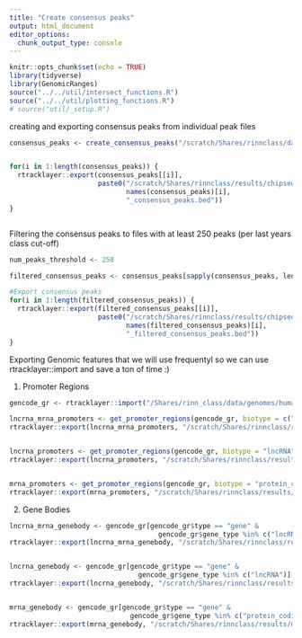 ```yaml
---
title: "Create consensus peaks"
output: html_document
editor_options: 
  chunk_output_type: console
---
```


```r
knitr::opts_chunk$set(echo = TRUE)
library(tidyverse)
library(GenomicRanges)
source("../../util/intersect_functions.R")
source("../../util/plotting_functions.R")
# source("util/_setup.R")
```

creating and exporting consensus peaks from individual peak files
```r
consensus_peaks <- create_consensus_peaks("/scratch/Shares/rinnclass/data/peaks")


for(i in 1:length(consensus_peaks)) {
  rtracklayer::export(consensus_peaks[[i]], 
                      paste0("/scratch/Shares/rinnclass/results/chipseq/consensus_peaks/", 
                             names(consensus_peaks)[i], 
                             "_consensus_peaks.bed"))
}



```


Filtering the consensus peaks to files with at least 250 peaks (per last years class cut-off)
```r

num_peaks_threshold <- 250

filtered_consensus_peaks <- consensus_peaks[sapply(consensus_peaks, length) > num_peaks_threshold]

#Export consensus peaks
for(i in 1:length(filtered_consensus_peaks)) {
  rtracklayer::export(filtered_consensus_peaks[[i]], 
                      paste0("/scratch/Shares/rinnclass/results/chipseq/filtered_consensus/", 
                             names(filtered_consensus_peaks)[i], 
                             "_filtered_consensus_peaks.bed"))
}


```


Exporting Genomic features that we will use frequentyl so we can use rtracklayer::import and save a ton of time :)

1) Promoter Regions
```r
gencode_gr <- rtracklayer::import("/Shares/rinn_class/data/genomes/human/gencode/v32/gencode.v32.annotation.gtf")

lncrna_mrna_promoters <- get_promoter_regions(gencode_gr, biotype = c("lncRNA", "protein_coding"))
rtracklayer::export(lncrna_mrna_promoters, "/scratch/Shares/rinnclass/results/lncrna_mrna_promoters.gtf")


lncrna_promoters <- get_promoter_regions(gencode_gr, biotype = "lncRNA")
rtracklayer::export(lncrna_promoters, "/scratch/Shares/rinnclass/results/lncrna_promoters.gtf")


mrna_promoters <- get_promoter_regions(gencode_gr, biotype = "protein_coding")
rtracklayer::export(mrna_promoters, "/scratch/Shares/rinnclass/results/mrna_promoters.gtf")
```


2) Gene Bodies

```r
lncrna_mrna_genebody <- gencode_gr[gencode_gr$type == "gene" & 
                                     gencode_gr$gene_type %in% c("lncRNA", "protein_coding")]
rtracklayer::export(lncrna_mrna_genebody, "/scratch/Shares/rinnclass/results/lncrna_mrna_genebody.gtf")


lncrna_genebody <- gencode_gr[gencode_gr$type == "gene" & 
                                gencode_gr$gene_type %in% c("lncRNA")]
rtracklayer::export(lncrna_genebody, "/scratch/Shares/rinnclass/results/lncrna_genebody.gtf")


mrna_genebody <- gencode_gr[gencode_gr$type == "gene" & 
                              gencode_gr$gene_type %in% c("protein_coding")]
rtracklayer::export(mrna_genebody, "/scratch/Shares/rinnclass/results/mrna_genebody.gtf")

```


